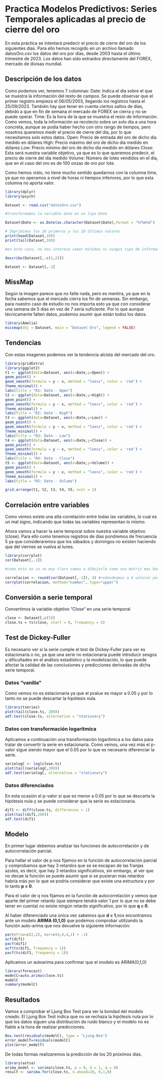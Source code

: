 # Practica Modelos Predictivos: Series Temporales aplicadas al precio de cierre del oro

En esta práctica se intentará predecir el precio de cierre del oro de los siguientes días. Para ello hemos recogido en un archivo llamado datosOro.csv los datos del oro por días, desde 2003 hasta el último trimestre de 2023. Los datos han sido extraidos directamente del FOREX, mercado de divisas mundial.

## Descripción de los datos

Como podemos ver, tenemos 7 columnas: Date: Indica el día sobre el que se muestra la información del resto de campos. Se puede observar que el primer registro empieza el 06/05/2003, llegando los registros hasta el 25/09/2023. También hay que tener en cuenta ciertos saltos de días, debido a que en fin de semana el mercado de FOREX se cierra y no se puede operar. Time: Es la hora de la que se muestra el resto de información. Como vemos, toda la información se recolecto sobre un solo día a una hora concreta, aunque se podia haber hecho con otro rango de tiempos, pero nosotros queremos medir el precio de cierre del día, por lo que necesitamos solo estos datos. Open: Precio de entrada del oro de dicho día medido en dólares High: Precio máximo del oro de dicho día medido en dólares Low: Precio mínimo del oro de dicho día medido en dólares Close: Esta será nuestra variable objetivo, ya que es lo que queremos predecir, el precio de cierre del día medido Volume: Número de lotes vendidos en el día, que en el caso del oro es de 100 onzas de oro por lote.

Como hemos visto, no tiene mucho sentido quedarnos con la columna time, ya que no operamos a nivel de horas ni tiempos inferiores, por lo que esta columna no aporta valor.

```r
library(dplyr)
library(psych)

Dataset <- read.csv("datosOro.csv")

#transformamos la variable date en un tipo Date

Dataset$Date <- as.Date(as.character(Dataset$Date),format = "%Y%m%d")

# Imprimimos los 10 primeros y los 10 últimos valores 
print(head(Dataset,10))
print(tail(Dataset,10))

#en este caso, no nos interesa saber mínimos ni ningun tipo de información estadistica sobre Time ni Date

describe(Dataset[,-c(1,2)])

Dataset <- Dataset[,-2]


```

## MissMap

Según la imagen parece que no falte nada, pero es mentira, ya que en la fecha sabemos que el mercado cierra los fin de semanas. Sin embargo, para nuestro caso de estudio no nos importa esto ya que con considerar una semana de 5 días en vez de 7 sería suficiente. Por lo que aunque técnicamente falten datos, podemos asumir que están todos los datos.

```r

library(Amelia)
missmap(obj = Dataset, main = "Dataset Oro", legend = FALSE)


```

## Tendencias

Con estas imagenes podemos ver la tendencia alcista del mercado del oro.

```r


library(gridExtra)
library(ggplot2)
t1 <- ggplot(data=Dataset, aes(x=Date,y=Open)) +
geom_point() +
geom_smooth(formula = y ~ x, method = "loess", color = 'red') +
theme_minimal() +
labs(title = "R1: Date - Open")
t2 <- ggplot(data=Dataset, aes(x=Date,y=High)) +
geom_point() +
geom_smooth(formula = y ~ x, method = "loess", color = 'red') +
theme_minimal() +
labs(title = "R2: Date - High")
t3 <- ggplot(data=Dataset, aes(x=Date,y=Low)) +
geom_point() +
geom_smooth(formula = y ~ x, method = "loess", color = 'red') +
theme_minimal() +
labs(title = "R3: Date - Low")
t4 <- ggplot(data=Dataset, aes(x=Date,y=Close)) +
geom_point() +
geom_smooth(formula = y ~ x, method = "loess", color = 'red') +
theme_minimal() +
labs(title = "R4: Date - Close")
t5 <- ggplot(data=Dataset, aes(x=Date,y=Volume)) +
geom_point() +
geom_smooth(formula = y ~ x, method = "loess", color = 'red') +
theme_minimal() +
labs(title = "R5: Date - Volume")

grid.arrange(t1, t2, t3, t4, t5, ncol = 2)
```

## Correlación entre variables

Como vemos existe una alta correlación entre todas las variables, lo cual es un mal signo, indicando que todas las variables representan lo mismo.

Ahora vamos a hacer la serie temporal sobre nuestra variable objetivo (close). Para ello como tenemos registros de dias pondremos de frecuencia 5 ya que consideraremos que los sábados y domingos no existen haciendo que del viernes se vuelva al lunes.

```r
library(corrplot)
cor(Dataset[,-1])

#como esto no se ve muy claro vamos a dibujarlo como una matriz mas bonita

correlacion <- round(cor(Dataset[,-1]), 4) #redondeamos a 4 valores por que vemos que muchos son 0.999
corrplot(correlacion, method="number", type="upper")

```

## Conversión a serie temporal

Convertimos la variable objetivo "Close" en una serie temporal

```r
close <- Dataset[,c(5)]
close.ts = ts(close, start = 0, frequency = 5)
```

## Test de Dickey-Fuller

Es necesario ver si la serie cumple el test de Dickey-Fuller para ver es estacionaria o no, ya que una serie no estacionaria puede introducir sesgos y dificultades en el análisis estadístico y la modelización, lo que puede afectar la calidad de las conclusiones y predicciones derivadas de dicha serie temporal.

### Datos "vanilla"

Como vemos no es estacionaria ya que el pvalue es mayor a 0.05 y por lo tanto no se puede descartar la hipótesis nula.

```r
library(tseries)
plot(tail(close.ts, 200))
adf.test(close.ts, alternative = "stationary")
```

### Datos con transformación logarítmica

Aplicamos a continuación una transformación logarítmica a los datos para tratar de convertir la serie en estacionaria. Como vemos, una vez más el p-valor sigue siendo mayor que el 0.05 por lo que es necesario diferenciar la serie.

```r
serielogC <- log(close.ts)
plot(tail(serielogC,200))
adf.test(serielogC, alternative = "stationary")
```

### Datos diferenciados

En esta ocasión el p-valor si que es menor a 0.05 por lo que se descarta la hipótesis nula y se puede considerar que la serie es estacionaria.

```r
dif1 <- diff(close.ts, differences = 1)
plot(tail(dif1,200))
adf.test(dif1)
```

## Modelo

En primer lugar debemos analizar las funciones de autocorrelación y de autocorrelación parcial.

Para hallar el valor de p nos fijamos en la función de autocorrelación parcial y comprobamos que hay 3 retardos que se se escapan de las franjas azules, es decir, que hay 3 retardos significativos, sin embargo, al ver que no decae la función se puede asumir que si se pusieran más retardos habría más por lo que se podría considerar que existe una estructura y por lo tanto **p = 0**.

Para el valor de q nos fijamos en la función de autocorrelación y vemos que aparte del primer retardo (que siempre tendrá valor 1 por lo que no se debe tener en cuenta) no existe ningún retardo significativo, por lo que **q = 0**.

Al haber diferenciado una única vez sabemos que **d = 1**,nos encontramos ante un modelo **ARIMA (0,1,0)** que podemos comprobar utilizando la función auto-arima que nos devuelve la siguiente información:

```r
par(mfrow=c(2,2), mar=c(4,4,4,1) + .1)
acf(dif1)
pacf(dif1)
acf(ts(dif1, frequency = 1))
pacf(ts(dif1, frequency = 1))
```

Aplicamos un autoarima para confirmar que el modelo es ARIMA(0,1,0)

```r
library(forecast)
modelC=auto.arima(close.ts)
modelC
summary(modelC)

```

## Resultados

Vamos a comprobar el Ljung Box Test para ver la bondad del modelo creado. El Ljung Box Test indica que no se rechaza la hipótesis nula por lo que los datos siguen una distribución de ruido blanco y el modelo no es fiable a la hora de realizar predicciones.

```r

Box.test(residuals(modelC), type = "Ljung-Box")
error_modelT=residuals(modelC)
plot(error_modelT)
```

De todas formas realizaremos la predicción de los 20 próximos días.

```r
library(astsa)
arima_model <- sarima(close.ts, p = 0, d = 1, q = 0)
result <- sarima.for(close.ts, n.ahead=20, 0,1,0)
```

